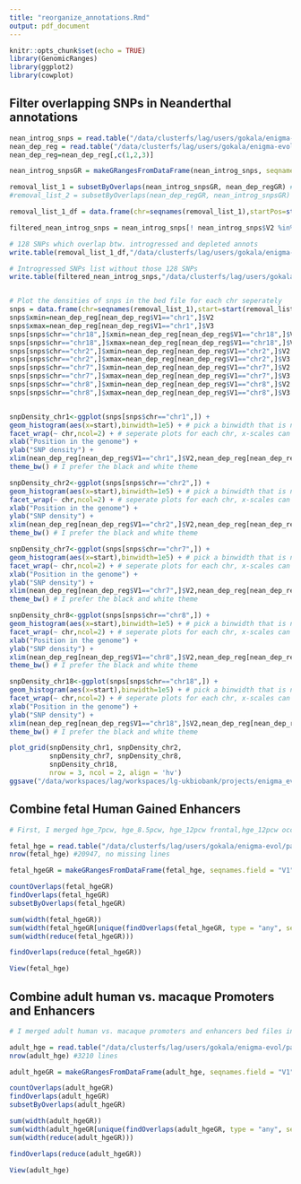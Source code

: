 ```yaml
---
title: "reorganize_annotations.Rmd"
output: pdf_document
---
```


```r
knitr::opts_chunk$set(echo = TRUE)
library(GenomicRanges)
library(ggplot2)
library(cowplot)
```

## Filter overlapping SNPs in Neanderthal annotations

```r
nean_introg_snps = read.table("/data/clusterfs/lag/users/gokala/enigma-evol/partherit/beds/NeanSNPs_3col.bed")
nean_dep_reg = read.table("/data/clusterfs/lag/users/gokala/enigma-evol/partherit/beds/NeanDepleted_Vernot_Science_2016_TableS8.bed")
nean_dep_reg=nean_dep_reg[,c(1,2,3)]

nean_introg_snpsGR = makeGRangesFromDataFrame(nean_introg_snps, seqnames.field = "V1", start.field = "V2", end.field = "V3") # convert the bed file to a Genomic Ranges object

removal_list_1 = subsetByOverlaps(nean_introg_snpsGR, nean_dep_regGR) # list of SNPs to remove from nean_introg_snpsGR
#removal_list_2 = subsetByOverlaps(nean_dep_regGR, nean_introg_snpsGR) # list of regions to remove from nean_dep_regGR

removal_list_1_df = data.frame(chr=seqnames(removal_list_1),startPos=start(removal_list_1),endPos=end(removal_list_1)) # convert Granges object to a data frame

filtered_nean_introg_snps = nean_introg_snps[! nean_introg_snps$V2 %in% removal_list_1_df$startPos,]

# 128 SNPs which overlap btw. introgressed and depleted annots
write.table(removal_list_1_df,"/data/clusterfs/lag/users/gokala/enigma-evol/partherit/beds/new_annotations/overlapping_nean_SNPs.bed",col.names=F,row.names=F,quote=F)

# Introgressed SNPs list without those 128 SNPs
write.table(filtered_nean_introg_snps,"/data/clusterfs/lag/users/gokala/enigma-evol/partherit/beds/new_annotations/nean_SNPs.bed",col.names=F,row.names=F,quote=F)


# Plot the densities of snps in the bed file for each chr seperately
snps = data.frame(chr=seqnames(removal_list_1),start=start(removal_list_1),end=end(removal_list_1))
snps$xmin=nean_dep_reg[nean_dep_reg$V1=="chr1",]$V2
snps$xmax=nean_dep_reg[nean_dep_reg$V1=="chr1",]$V3
snps[snps$chr=="chr18",]$xmin=nean_dep_reg[nean_dep_reg$V1=="chr18",]$V2
snps[snps$chr=="chr18",]$xmax=nean_dep_reg[nean_dep_reg$V1=="chr18",]$V3
snps[snps$chr=="chr2",]$xmin=nean_dep_reg[nean_dep_reg$V1=="chr2",]$V2
snps[snps$chr=="chr2",]$xmax=nean_dep_reg[nean_dep_reg$V1=="chr2",]$V3
snps[snps$chr=="chr7",]$xmin=nean_dep_reg[nean_dep_reg$V1=="chr7",]$V2
snps[snps$chr=="chr7",]$xmax=nean_dep_reg[nean_dep_reg$V1=="chr7",]$V3
snps[snps$chr=="chr8",]$xmin=nean_dep_reg[nean_dep_reg$V1=="chr8",]$V2
snps[snps$chr=="chr8",]$xmax=nean_dep_reg[nean_dep_reg$V1=="chr8",]$V3


snpDensity_chr1<-ggplot(snps[snps$chr=="chr1",]) + 
geom_histogram(aes(x=start),binwidth=1e5) + # pick a binwidth that is not too small 
facet_wrap(~ chr,ncol=2) + # seperate plots for each chr, x-scales can differ from chr to chr
xlab("Position in the genome") + 
ylab("SNP density") +
xlim(nean_dep_reg[nean_dep_reg$V1=="chr1",]$V2,nean_dep_reg[nean_dep_reg$V1=="chr1",]$V3) + 
theme_bw() # I prefer the black and white theme

snpDensity_chr2<-ggplot(snps[snps$chr=="chr2",]) + 
geom_histogram(aes(x=start),binwidth=1e5) + # pick a binwidth that is not too small 
facet_wrap(~ chr,ncol=2) + # seperate plots for each chr, x-scales can differ from chr to chr
xlab("Position in the genome") + 
ylab("SNP density") +
xlim(nean_dep_reg[nean_dep_reg$V1=="chr2",]$V2,nean_dep_reg[nean_dep_reg$V1=="chr2",]$V3) + 
theme_bw() # I prefer the black and white theme

snpDensity_chr7<-ggplot(snps[snps$chr=="chr7",]) + 
geom_histogram(aes(x=start),binwidth=1e5) + # pick a binwidth that is not too small 
facet_wrap(~ chr,ncol=2) + # seperate plots for each chr, x-scales can differ from chr to chr
xlab("Position in the genome") + 
ylab("SNP density") +
xlim(nean_dep_reg[nean_dep_reg$V1=="chr7",]$V2,nean_dep_reg[nean_dep_reg$V1=="chr7",]$V3) + 
theme_bw() # I prefer the black and white theme

snpDensity_chr8<-ggplot(snps[snps$chr=="chr8",]) + 
geom_histogram(aes(x=start),binwidth=1e5) + # pick a binwidth that is not too small 
facet_wrap(~ chr,ncol=2) + # seperate plots for each chr, x-scales can differ from chr to chr
xlab("Position in the genome") + 
ylab("SNP density") +
xlim(nean_dep_reg[nean_dep_reg$V1=="chr8",]$V2,nean_dep_reg[nean_dep_reg$V1=="chr8",]$V3) + 
theme_bw() # I prefer the black and white theme

snpDensity_chr18<-ggplot(snps[snps$chr=="chr18",]) + 
geom_histogram(aes(x=start),binwidth=1e5) + # pick a binwidth that is not too small 
facet_wrap(~ chr,ncol=2) + # seperate plots for each chr, x-scales can differ from chr to chr
xlab("Position in the genome") + 
ylab("SNP density") +
xlim(nean_dep_reg[nean_dep_reg$V1=="chr18",]$V2,nean_dep_reg[nean_dep_reg$V1=="chr18",]$V3) + 
theme_bw() # I prefer the black and white theme

plot_grid(snpDensity_chr1, snpDensity_chr2,
          snpDensity_chr7, snpDensity_chr8,
          snpDensity_chr18,
          nrow = 3, ncol = 2, align = 'hv')
ggsave("/data/workspaces/lag/workspaces/lg-ukbiobank/projects/enigma_evol/enigma_evo/evolution/results/plots/overlapping_neanderthal_snps.pdf", width = 6, height = 7, unit = "in")
```

## Combine fetal Human Gained Enhancers

```r
# First, I merged hge_7pcw, hge_8.5pcw, hge_12pcw frontal,hge_12pcw occipital bed files in bash using "cat" function and made the fetal_hge.bed file (wc -l fetal_hge.bed -> 20947)

fetal_hge = read.table("/data/clusterfs/lag/users/gokala/enigma-evol/partherit/beds/fetal_hge.bed")
nrow(fetal_hge) #20947, no missing lines

fetal_hgeGR = makeGRangesFromDataFrame(fetal_hge, seqnames.field = "V1", start.field = "V2", end.field = "V3") # convert list to GR object

countOverlaps(fetal_hgeGR)
findOverlaps(fetal_hgeGR)
subsetByOverlaps(fetal_hgeGR)

sum(width(fetal_hgeGR))
sum(width(fetal_hgeGR[unique(findOverlaps(fetal_hgeGR, type = "any", select = "first"))]))
sum(width(reduce(fetal_hgeGR)))

findOverlaps(reduce(fetal_hgeGR))

View(fetal_hge)
```

## Combine adult human vs. macaque Promoters and Enhancers

```r
# I merged adult human vs. macaque promoters and enhancers bed files in bash using "cat" function and made the fetal_hge.bed file (wc -l adult_hge.bed -> 3210)

adult_hge = read.table("/data/clusterfs/lag/users/gokala/enigma-evol/partherit/beds/new_beds/adult_hge.bed")
nrow(adult_hge) #3210 lines

adult_hgeGR = makeGRangesFromDataFrame(adult_hge, seqnames.field = "V1", start.field = "V2", end.field = "V3") # convert list to GR object

countOverlaps(adult_hgeGR)
findOverlaps(adult_hgeGR)
subsetByOverlaps(adult_hgeGR)

sum(width(adult_hgeGR))
sum(width(adult_hgeGR[unique(findOverlaps(adult_hgeGR, type = "any", select = "first"))]))
sum(width(reduce(adult_hgeGR)))

findOverlaps(reduce(adult_hgeGR))

View(adult_hge)
```